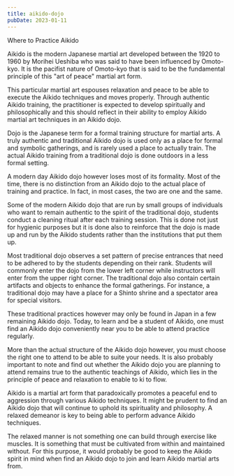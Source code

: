 ```yaml
---
title: aikido-dojo
pubDate: 2023-01-11
---
```


Where to Practice Aikido

Aikido is the modern Japanese martial art developed between the 1920 to 1960 by Morihei Ueshiba who was said to have been influenced by Omoto-kyo. It is the pacifist nature of Omoto-kyo that is said to be the fundamental principle of this "art of peace" martial art form.

This particular martial art espouses relaxation and peace to be able to execute the Aikido techniques and moves properly. Through authentic Aikido training, the practitioner is expected to develop spiritually and philosophically and this should reflect in their ability to employ Aikido martial art techniques in an Aikido dojo.

Dojo is the Japanese term for a formal training structure for martial arts. A truly authentic and traditional Aikido dojo is used only as a place for formal and symbolic gatherings, and is rarely used a place to actually train. The actual Aikido training from a traditional dojo is done outdoors in a less formal setting.

A modern day Aikido dojo however loses most of its formality. Most of the time, there is no distinction from an Aikido dojo to the actual place of training and practice. In fact, in most cases, the two are one and the same.

Some of the modern Aikido dojo that are run by small groups of individuals who want to remain authentic to the spirit of the traditional dojo, students conduct a cleaning ritual after each training session. This is done not just for hygienic purposes but it is done also to reinforce that the dojo is made up and run by the Aikido students rather than the institutions that put them up. 

Most traditional dojo observes a set pattern of precise entrances that need to be adhered to by the students depending on their rank. Students will commonly enter the dojo from the lower left corner while instructors will enter from the upper right corner. The traditional dojo also contain certain artifacts and objects to enhance the formal gatherings. For instance, a traditional dojo may have a place for a Shinto shrine and a spectator area for special visitors.

These traditional practices however may only be found in Japan in a few remaining Aikido dojo. Today, to learn and be a student of Aikido, one must find an Aikido dojo conveniently near you to be able to attend practice regularly. 

More than the actual structure of the Aikido dojo however, you must choose the right one to attend to be able to suite your needs. It is also probably important to note and find out whether the Aikido dojo you are planning to attend remains true to the authentic teachings of Aikido, which lies in the principle of peace and relaxation to enable to ki to flow. 

Aikido is a martial art form that paradoxically promotes a peaceful end to aggression through various Aikido techniques. It might be prudent to find an Aikido dojo that will continue to uphold its spirituality and philosophy. A relaxed demeanor is key to being able to perform advance Aikido techniques. 

The relaxed manner is not something one can build through exercise like muscles. It is something that must be cultivated from within and maintained without. For this purpose, it would probably be good to keep the Aikido spirit in mind when find an Aikido dojo to join and learn Aikido martial arts from.